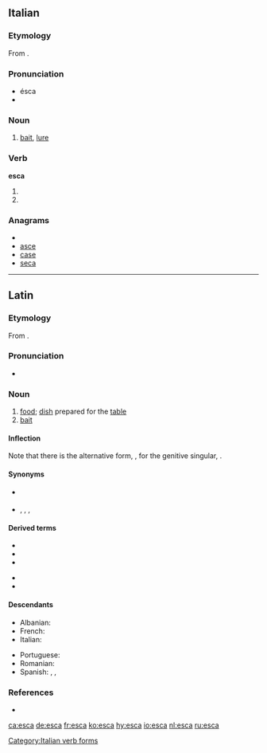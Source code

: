 ==Italian==

===Etymology===
From {{etyl|la|it}} {{term|esca|ēsca|lang=la}}.

===Pronunciation===
* ésca
* {{IPA|/ˈeska/|lang=it}}

===Noun===
{{it-noun|esc|f|a|he}}

# [[bait]], [[lure]]

===Verb===
'''esca'''

# {{form of|[[first-person|First-person]] singular, [[second-person]] singular and [[third-person]] singular [[present subjunctive]]|uscire|lang=Italian}}
# {{form of|[[third-person|Third-person]] singular [[imperative]]|uscire|lang=Italian}}

===Anagrams===
* {{alphagram|aces}}
* [[asce#Italian|asce]]
* [[case#Italian|case]]
* [[seca#Italian|seca]]

[[Category:Italian verb forms]]

----

==Latin==

===Etymology===
From {{term|edo|edō|eat|lang=la}}.

===Pronunciation===
* {{a|Classical}} {{IPA|/ˈeːs.ka/|lang=la}}

===Noun===
{{la-noun|ēsca|escae|ēscae|f|first}}

# [[food]]; [[dish]] prepared for the [[table]]
# [[bait]]

====Inflection====
Note that there is the alternative form, {{term||ēscās}}, for the genitive singular, {{term||ēscae}}.
{{la-decl-1st|esc|ēsc}}

====Synonyms====
* {{sense|bait}} {{l|la|cibus}}
* {{sense|food}} {{l|la|alimentum}}, {{l|la|cibaria|cibāria}}, {{l|la|cibus}}, {{l|la|pulmentum}}

====Derived terms====
{{top2}}
* {{l|la|escalis|escālis}}
* {{l|la|escarius|escārius}}
* {{l|la|escatilis|escātilis}}
{{mid2}}
* {{l|la|escifer}}
* {{l|la|esculentus}}
{{bottom}}

====Descendants====
{{top2}}
* Albanian: {{l|sq|eshkë}}
* French: {{l|fr|esche}}
* Italian: {{l|it|esca}}
{{mid2}}
* Portuguese: {{l|pt|isca}}
* Romanian: {{l|ro|iască}}
* Spanish: {{l|es|esca}}, {{l|es|esquero}}, {{l|es|yesca}}
{{bottom}}

===References===
* {{R:L&S}}

[[ca:esca]]
[[de:esca]]
[[fr:esca]]
[[ko:esca]]
[[hy:esca]]
[[io:esca]]
[[nl:esca]]
[[ru:esca]]